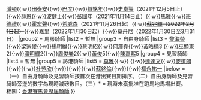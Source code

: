 {{Navbox
|name    = 香港賽馬會現役騎師
|state   = collapsed
|title   = [[香港賽馬會]]2021－2022年度馬季現役騎師（總數：23名）
|image   = 
|above   = 
|group1  = 馬會騎師
|list1   = [[莫雷拉]]{{·w}}[[潘頓]]{{·w}}[[田泰安]]{{·w}}[[巴度]]{{·w}}[[賀銘年]]{{·w}}[[史卓豐]]（2021年12月5日止）{{·w}}[[薛恩 (騎師)|薛恩]]{{·w}}[[波健士]]{{·w}}[[彭國年]]（2021年11月14日止）{{·w}}[[馬雅 (騎師)|馬雅]]{{·w}}[[班德禮]]{{·w}}[[霍宏聲]]{{·w}}[[希威森]]（2021年11月26日起）{{·w}}<del>[[蘇兆輝]]（2022年2月1日起）</del>{{·w}}[[嘉里 (騎師)|嘉里]]（2022年1月30日起）{{·w}}[[莫丹尼]]（2022年1月30日至3月31日）
|group2  = 馬房騎師
|list2   = 暫無
|group3  = 自由身騎師
|list3   = [[黎海榮]]{{·w}}[[梁家俊]]{{·w}}[[楊明綸]]{{·w}}[[蔡明紹]]{{·w}}[[何澤堯]]{{·w}}[[黃皓楠]]3 {{·w}}[[巫顯東]]2{{·w}}[[潘明輝]]2{{·w}}[[周俊樂]]2{{·w}}[[黃俊 (騎師)|黃俊]]5{{·w}}[[陳嘉熙]]5
|group4  = 見習騎師
|list4   = 暫無<!---請不要加上未有根據的消息--->  <!---{{·w}}[[鍾易禮]]10（未定）*[[黃智弘]]10（未定）*{{·w}} [[呂兆綸]]10（未定）*{{·w}}[[袁幸堯]]10（未定）--->
|group5  = 訪港騎師
|list5   = [[莫雅]]{{·w}}{{link-jp|川田將雅|川田将雅}} {{·w}}[[連達文]]{{·w}}[[麥道朗]]{{·w}}{{link-en|巴米高|Mickael Barzalona}}{{·w}}[[杜苑欣]]{{·w}}{{link-en|馬昆 (騎師)|Tom Marquand|馬昆}}{{·w}}{{link-en|戴馬田|Martin Dwyer}}{{·w}}[[蘇銘倫]]{{·w}}{{link-en|萬寧 (騎師)|Kevin Manning (jockey)|萬寧}}{{·w}}[[福永祐一]]
|below   = （一）自由身騎師及見習騎師按首次在港出賽日期排序。（二）自由身騎師及見習騎師旁邊的數字為現時減磅數目。（三）* = 現時未獲批准在跑馬地馬場出賽。<br/>相關：[[Template: 香港賽馬會歷屆騎師|香港賽馬會歷屆騎師]]
}}

[[Category:香港騎師| ]]